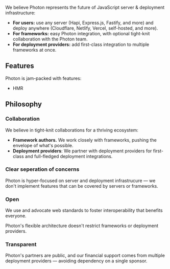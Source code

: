 
We believe Photon represents the future of JavaScript server & deployment infrastructure:

- **For users:** use any server (Hapi, Express.js, Fastify, <Link href="/guide/server-frameworks">and more</Link>) and deploy anywhere (Cloudflare, Netlify, Vercel, self-hosted, <Link href="/guide/deploy">and more</Link>).
- **For frameworks:** easy Photon integration, with optional <Link href="#collaboration">tight-knit collaboration</Link> with the Photon team.
- **For deployment providers:** add <Link href="#collaboration">first-class integration</Link> to multiple frameworks at once.


## Features

Photon is jam-packed with features:
- HMR


## Philosophy

### Collaboration

We believe in tight-knit collaborations for a thriving ecosystem:
- **Framework authors.** We work closely with frameworks, pushing the envelope of what's possible.
- **Deployment providers**: We partner with deployment providers for first-class and full-fledged deployment integrations.

### Clear seperation of concerns

Photon is hyper-focused on server and deployment infrastrucure — we don't implement features that can be covered by servers or frameworks.

### Open

We use and advocate web standards to foster interoperability that benefits everyone.

Photon's flexible architecture doesn't restrict frameworks or deployment providers.

### Transparent

Photon's partners are public, and our financial support comes from multiple deployment providers — avoiding dependency on a single sponsor.
